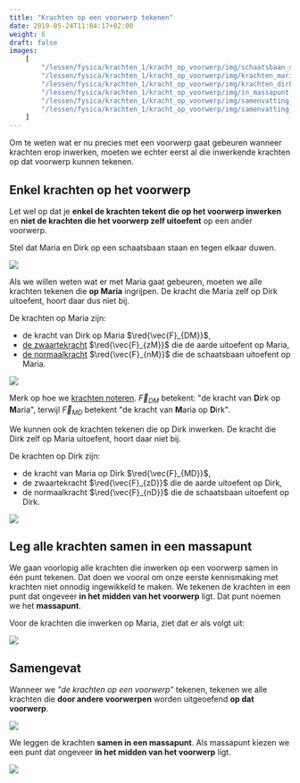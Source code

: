 ```yaml
---
title: "Krachten op een voorwerp tekenen"
date: 2019-05-24T11:04:17+02:00
weight: 6
draft: false
images:
    [
        "/lessen/fysica/krachten_1/kracht_op_voorwerp/img/schaatsbaan_setup.png",
        "/lessen/fysica/krachten_1/kracht_op_voorwerp/img/krachten_maria.png",
        "/lessen/fysica/krachten_1/kracht_op_voorwerp/img/krachten_dirk.png",
        "/lessen/fysica/krachten_1/kracht_op_voorwerp/img/in_massapunt.png",
        "/lessen/fysica/krachten_1/kracht_op_voorwerp/img/samenvatting_krachten_op.png",
        "/lessen/fysica/krachten_1/kracht_op_voorwerp/img/samenvatting_in_massapunt.png",
    ]
---
```


Om te weten wat er nu precies met een voorwerp gaat gebeuren wanneer krachten erop
inwerken, moeten we echter eerst al die inwerkende krachten op dat voorwerp kunnen tekenen.

## Enkel krachten op het voorwerp

Let wel op dat je **enkel de
krachten tekent die op het voorwerp inwerken** en **niet de krachten die het
voorwerp zelf uitoefent** op een ander voorwerp.

Stel dat Maria en Dirk op een schaatsbaan staan en tegen elkaar duwen.

![](img/schaatsbaan_setup.png)

Als we willen weten wat er met Maria gaat gebeuren, moeten we alle krachten
tekenen die **op Maria** ingrijpen. De kracht die Maria zelf op Dirk uitoefent,
hoort daar dus niet bij.

De krachten op Maria zijn:

-   de kracht van Dirk op Maria $\red{\vec{F}_{DM}}$,
-   [de zwaartekracht](zwaartekracht) $\red{\vec{F}_{zM}}$ die de aarde uitoefent
    op Maria,
-   [de normaalkracht](normaalkracht) $\red{\vec{F}_{nM}}$ die de schaatsbaan
    uitoefent op Maria.

![](img/krachten_maria.png)

Merk op hoe we [krachten
noteren](krachtvector#kracht-is-een-vectoriële-grootheid).
$\vec{F}_{DM}$ betekent: "de kracht van
**D**irk op **M**aria", terwijl $\vec{F}_{MD}$ betekent "de kracht van
**M**aria op **D**irk".

We kunnen ook de krachten tekenen die op Dirk inwerken. De kracht die Dirk zelf op
Maria uitoefent, hoort daar niet bij.

De krachten op Dirk zijn:

-   de kracht van Maria op Dirk $\red{\vec{F}_{MD}}$,
-   de zwaartekracht $\red{\vec{F}_{zD}}$ die de aarde uitoefent op Dirk,
-   de normaalkracht $\red{\vec{F}_{nD}}$ die de schaatsbaan uitoefent op Dirk.

![](img/krachten_dirk.png)

## Leg alle krachten samen in een massapunt

We gaan voorlopig alle krachten die inwerken op een voorwerp samen in één punt tekenen. Dat doen we vooral om onze eerste kennismaking met krachten niet onnodig ingewikkeld te maken. We tekenen de krachten in een punt dat ongeveer **in het midden van het voorwerp** ligt. Dat punt noemen we het **massapunt**.

Voor de krachten die inwerken op Maria, ziet dat er als volgt uit:

![](img/in_massapunt.png)

## Samengevat

<Attention title="Krachten op een voorwerp">

Wanneer we _"de krachten op een voorwerp"_ tekenen, tekenen we alle krachten
die **door andere voorwerpen** worden uitgeoefend **op dat voorwerp**.

![](img/samenvatting_krachten_op.png)

</Attention>

<Attention title="Krachten samenleggen in massapunt">

We leggen de krachten **samen in een massapunt**. Als massapunt kiezen we een punt dat ongeveer **in het midden van het voorwerp** ligt.

![](img/samenvatting_in_massapunt.png)

</Attention>
